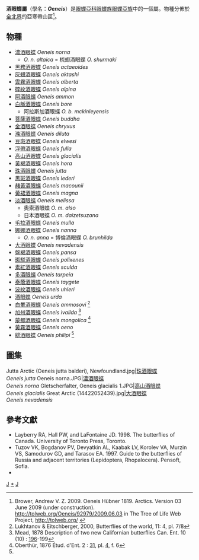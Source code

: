 {{NoteTA|G1=Butterfly}}
{{Automatic Taxobox
| taxon = Oeneis
| authority = Hübner, [1819]
| image = Gletscherfalter, Oeneis glacialis.JPG
| image_caption = [[高山酒眼蝶|高山酒眼蝶]]<br />''Oeneis glacialis''
| type_species = [[濃酒眼蝶|濃酒眼蝶]]<br />''Papilio norna''
| type_species_authority = Thunberg, 1791
| subdivision_ranks = 物種
| subdivision = 共34種，詳見正文。
| synonyms = 
* ''Chionobas'' ''Boisduval, 1832''
}}

'''酒眼蝶屬'''（學名：'''''Oeneis'''''）是[[眼蝶亞科|眼蝶亞科]][[眼蝶族|眼蝶族]][[眼蝶亞族|眼蝶亞族]]中的一個屬。物種分佈於[[全北界|全北界]]的亞寒帶山區<ref>Brower, Andrew V. Z. 2009. Oeneis Hübner 1819. Arctics. Version 03 June 2009 (under construction). http://tolweb.org/Oeneis/92979/2009.06.03 {{Wayback|url=http://tolweb.org/Oeneis/92979/2009.06.03 |date=20191201001822 }} in The Tree of Life Web Project, http://tolweb.org/ {{Wayback|url=http://tolweb.org/ |date=20110515100516 }}</ref>。

== 物種 ==
* [[濃酒眼蝶|濃酒眼蝶]] ''Oeneis norna''
** ''O. n. altaica'' = 梳翅酒眼蝶 ''O. shurmaki''
* [[黑務酒眼蝶|黑務酒眼蝶]] ''Oeneis actaeoides''
* [[灰翅酒眼蝶|灰翅酒眼蝶]] ''Oeneis aktashi''
* [[雲霧酒眼蝶|雲霧酒眼蝶]] ''Oeneis alberta''
* [[碎紋酒眼蝶|碎紋酒眼蝶]] ''Oeneis alpina''
* [[阿酒眼蝶|阿酒眼蝶]] ''Oeneis ammon''
* [[白脈酒眼蝶|白脈酒眼蝶]] ''Oeneis bore''
** 阿拉斯加酒眼蝶 ''O. b. mckinleyensis''
* [[菩薩酒眼蝶|菩薩酒眼蝶]] ''Oeneis buddha''
* [[金酒眼蝶|金酒眼蝶]] ''Oeneis chryxus''
* [[滌酒眼蝶|滌酒眼蝶]] ''Oeneis diluta''
* [[豆斑酒眼蝶|豆斑酒眼蝶]] ''Oeneis elwesi''
* [[浮帶酒眼蝶|浮帶酒眼蝶]] ''Oeneis fulla''
* [[高山酒眼蝶|高山酒眼蝶]] ''Oeneis glacialis''
* [[黃褐酒眼蝶|黃褐酒眼蝶]] ''Oeneis hora''
* [[珠酒眼蝶|珠酒眼蝶]] ''Oeneis jutta''
* [[黑斑酒眼蝶|黑斑酒眼蝶]] ''Oeneis lederi''
* [[赭黃酒眼蝶|赭黃酒眼蝶]] ''Oeneis macounii''
* [[黃裙酒眼蝶|黃裙酒眼蝶]] ''Oeneis magna''
* [[淡酒眼蝶|淡酒眼蝶]] ''Oeneis melissa''
** 奧索酒眼蝶 ''O. m. also''
** 日本酒眼蝶 ''O. m. daizetsuzana''
* [[毛拉酒眼蝶|毛拉酒眼蝶]] ''Oeneis mulla''
* [[娜娜酒眼蝶|娜娜酒眼蝶]] ''Oeneis nanna''
** ''O. n. anna'' = 博倫酒眼蝶 ''O. brunhilda'' 
* [[大酒眼蝶|大酒眼蝶]] ''Oeneis nevadensis''
* [[盤褐酒眼蝶|盤褐酒眼蝶]] ''Oeneis pansa''
* [[斑駁酒眼蝶|斑駁酒眼蝶]] ''Oeneis polixenes''
* [[素紅酒眼蝶|素紅酒眼蝶]] ''Oeneis sculda''
* [[多酒眼蝶|多酒眼蝶]] ''Oeneis tarpeia''
* [[泰蔭酒眼蝶|泰蔭酒眼蝶]] ''Oeneis taygete''
* [[波紋酒眼蝶|波紋酒眼蝶]] ''Oeneis uhleri''
* [[酒眼蝶|酒眼蝶]] ''Oeneis urda''
* [[白暈酒眼蝶|白暈酒眼蝶]] ''Oeneis ammosovi'' <ref name=L2000>Lukhtanov & Eitschberger, 2000, Butterflies of the world, 11: 4, pl. 7/8</ref>
* [[加州酒眼蝶|加州酒眼蝶]] ''Oeneis ivallda'' <ref>Mead, 1878 Description of two new Californian butterflies Can. Ent. 10 (10) : [http://archive.org/stream/canadianentomolo10ento#page/196/mode/1up 196]-199</ref>
* [[蒙都酒眼蝶|蒙都酒眼蝶]] ''Oeneis mongolica'' <ref>Oberthür, 1876 Étud. d'Ent. 2 : [http://archive.org/stream/tudesdentomolo02ober#page/31/mode/1up 31], pl. [http://archive.org/stream/tudesdentomolo02ober#page/n48/mode/1up 4], f. 6</ref>
* [[黃霧酒眼蝶|黃霧酒眼蝶]] ''Oeneis oeno''
* [[緋酒眼蝶|緋酒眼蝶]] ''Oeneis philipi'' <ref name=L2000/>

== 圖集 ==
<gallery mode="packed-hover">
Jutta Arctic (Oeneis jutta balderi), Newfoundland.jpg|[[珠酒眼蝶|珠酒眼蝶]]<br />''Oeneis jutta''
Oeneis norna.JPG|[[濃酒眼蝶|濃酒眼蝶]]<br />''Oeneis norna''
Gletscherfalter, Oeneis glacialis 1.JPG|[[高山酒眼蝶|高山酒眼蝶]]<br />''Oeneis glacialis''
Great Arctic (14422052439).jpg|[[大酒眼蝶|大酒眼蝶]]<br />''Oeneis nevadensis''
</gallery>

== 參考文獻 ==
{{reflist}}
* Layberry RA, Hall PW, and LaFontaine JD. 1998. The butterflies of Canada. University of Toronto Press, Toronto.
* Tuzov VK, Bogdanov PV, Devyatkin AL, Kaabak LV, Korolev VA, Murzin VS, Samodurov GD, and Tarasov EA. 1997. Guide to the butterflies of Russia and adjacent territories (Lepidoptera, Rhopalocera). Pensoft, Sofia.
* {{Cite book | author = 寿建新、周尧、李宇飞 | title = 《世界蝴蝶分類名錄》 | location = 中國 | publisher = 陝西科學技術出版社 | date = 2006年4月1日 | ISBN = 9787536936768 | language= zh-hans }}

{{Commons category| Oeneis}}

{{眼蝶亞科}}

{{taxonbar}}
[[Category:_1819年描述的分类群|J]]
[[Category:酒眼蝶屬|*]]
[[Category:眼蝶亞族|J]]